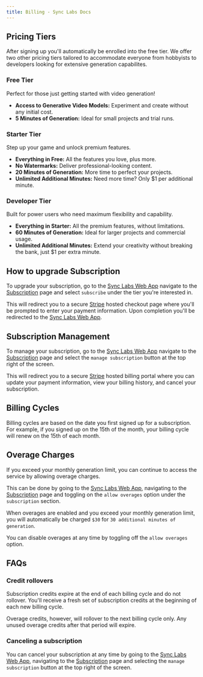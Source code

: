 ```yaml
---
title: Billing - Sync Labs Docs
---
```


## Pricing Tiers

After signing up you'll automatically be enrolled into the free tier. We offer two other pricing tiers tailored to accommodate everyone from hobbyists to developers looking for extensive generation capabilites.

### Free Tier

Perfect for those just getting started with video generation!

- **Access to Generative Video Models:** Experiment and create without any initial cost.
- **5 Minutes of Generation:** Ideal for small projects and trial runs.

### Starter Tier

Step up your game and unlock premium features.

- **Everything in Free:** All the features you love, plus more.
- **No Watermarks:** Deliver professional-looking content.
- **20 Minutes of Generation:** More time to perfect your projects.
- **Unlimited Additional Minutes:** Need more time? Only $1 per additional minute.

### Developer Tier

Built for power users who need maximum flexibility and capability.

- **Everything in Starter:** All the premium features, without limitations.
- **60 Minutes of Generation:** Ideal for larger projects and commercial usage.
- **Unlimited Additional Minutes:** Extend your creativity without breaking the bank, just $1 per extra minute.

## How to upgrade Subscription

To upgrade your subscription, go to the [Sync Labs Web App](https://app.synclabs.so/) navigate to the [Subscription](https://app.synclabs.so/subscription) page and select `subscribe` under the tier you're interested in.

This will redirect you to a secure [Stripe](https://stripe.com/) hosted checkout page where you'll be prompted to enter your payment information. Upon completion you'll be redirected to the [Sync Labs Web App](https://app.synclabs.so/).

## Subscription Management

To manage your subscription, go to the [Sync Labs Web App](https://app.synclabs.so/) navigate to the [Subscription](https://app.synclabs.so/subscription) page and select the `manage subscription` button at the top right of the screen.

This will redirect you to a secure [Stripe](https://stripe.com/) hosted billing portal where you can update your payment information, view your billing history, and cancel your subscription.

## Billing Cycles

Billing cycles are based on the date you first signed up for a subscription. For example, if you signed up on the 15th of the month, your billing cycle will renew on the 15th of each month.

## Overage Charges

If you exceed your monthly generation limit, you can continue to access the service by allowing overage charges.

This can be done by going to the [Sync Labs Web App](https://app.synclabs.so/), navigating to the [Subscription](https://app.synclabs.so/subscription) page and toggling on the `allow overages` option under the `subscription` section.

When overages are enabled and you exceed your monthly generation limit, you will automatically be charged `$30` for `30 additional minutes of generation`.

You can disable overages at any time by toggling off the `allow overages` option.

## FAQs

### Credit rollovers

Subscription credits expire at the end of each billing cycle and do not rollover. You'll receive a fresh set of subscription credits at the beginning of each new billing cycle.

Overage credits, however, will rollover to the next billing cycle only. Any unused overage credits after that period will expire.

### Canceling a subscription

You can cancel your subscription at any time by going to the [Sync Labs Web App](https://app.synclabs.so/), navigating to the [Subscription](https://app.synclabs.so/subscription) page and selecting the `manage subscription` button at the top right of the screen.
